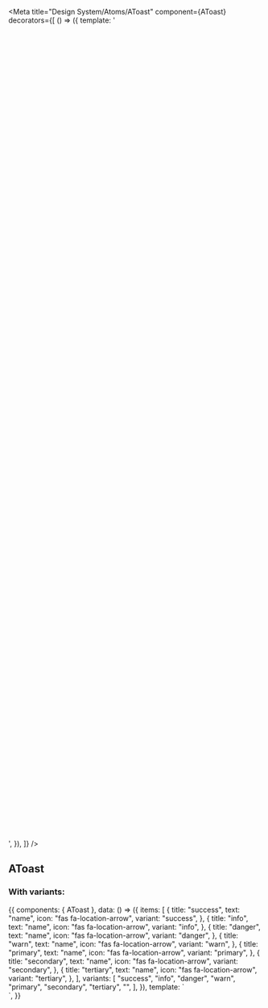 
<Meta
  title="Design System/Atoms/AToast"
  component={AToast}
  decorators={[
    () => ({
      template:
        '<div style="transform: scale(1); height: 40vh;"><story/></div>',
    }),
  ]}
/>

## AToast

### With variants:

<Canvas>
  <Story name="With variants">
    {{
      components: { AToast },
      data: () => ({
        items: [
          {
            title: "success",
            text: "name",
            icon: "fas fa-location-arrow",
            variant: "success",
          },
          {
            title: "info",
            text: "name",
            icon: "fas fa-location-arrow",
            variant: "info",
          },
          {
            title: "danger",
            text: "name",
            icon: "fas fa-location-arrow",
            variant: "danger",
          },
          {
            title: "warn",
            text: "name",
            icon: "fas fa-location-arrow",
            variant: "warn",
          },
          {
            title: "primary",
            text: "name",
            icon: "fas fa-location-arrow",
            variant: "primary",
          },
          {
            title: "secondary",
            text: "name",
            icon: "fas fa-location-arrow",
            variant: "secondary",
          },
          {
            title: "tertiary",
            text: "name",
            icon: "fas fa-location-arrow",
            variant: "tertiary",
          },
        ],
        variants: [
          "success",
          "info",
          "danger",
          "warn",
          "primary",
          "secondary",
          "tertiary",
          "",
        ],
      }),
      template: `
        <div>
          <a-toast :items="items" />
        </div>
        `,
    }}
  </Story>
</Canvas>

<ArgsTable of={AToast} />
